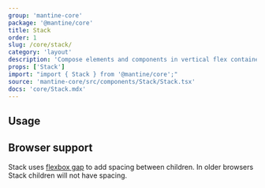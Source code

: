 ```yaml
---
group: 'mantine-core'
package: '@mantine/core'
title: Stack
order: 1
slug: /core/stack/
category: 'layout'
description: 'Compose elements and components in vertical flex container'
props: ['Stack']
import: "import { Stack } from '@mantine/core';"
source: 'mantine-core/src/components/Stack/Stack.tsx'
docs: 'core/Stack.mdx'
---
```



## Usage

<Demo data={StackDemos.configurator} />

## Browser support

Stack uses [flexbox gap](https://caniuse.com/flexbox-gap) to add spacing between children.
In older browsers Stack children will not have spacing.
